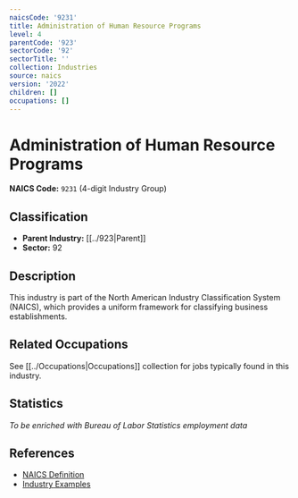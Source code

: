 ```yaml
---
naicsCode: '9231'
title: Administration of Human Resource Programs
level: 4
parentCode: '923'
sectorCode: '92'
sectorTitle: ''
collection: Industries
source: naics
version: '2022'
children: []
occupations: []
---
```

# Administration of Human Resource Programs

**NAICS Code:** `9231` (4-digit Industry Group)

## Classification

- **Parent Industry:** [[../923|Parent]]
- **Sector:** 92

## Description

This industry is part of the North American Industry Classification System (NAICS), which provides a uniform framework for classifying business establishments.

## Related Occupations

See [[../Occupations|Occupations]] collection for jobs typically found in this industry.

## Statistics

*To be enriched with Bureau of Labor Statistics employment data*

## References

- [NAICS Definition](https://www.census.gov/naics/)
- [Industry Examples](https://www.census.gov/naics/2022NAICS/)
